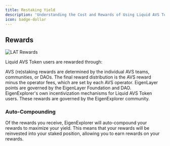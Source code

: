 ```yaml
---
title: Restaking Yield
description: 'Understanding the Cost and Rewards of Using Liquid AVS Tokens'
icon: badge-dollar
---
```


## Rewards

<Frame type='glass'>
    <img src='/public/images/docs/lat/rewards.png' alt='LAT Rewards' />
</Frame>

Liquid AVS Token users are rewarded through:

<Steps>
    <Step title='AVS (Re)Staking Rewards'>
        AVS (re)staking rewards are determined by the individual AVS teams,
        communities, or DAOs. The final reward distribution is the AVS reward
        minus the operator fees, which are set by each AVS operator.
    </Step>
    <Step title='EigenLayer Points'>
        EigenLayer points are governed by the EigenLayer Foundation and DAO.
    </Step>
    <Step title='EigenExplorer Rewards'>
        EigenExplorer's own incentivization mechanisms for Liquid AVS Token
        users. These rewards are governed by the EigenExplorer community.
    </Step>
</Steps>

### Auto-Compounding

Of the rewards you receive, EigenExplorer will auto-compound your rewards to maximize your yield. This means that your rewards will be reinvested into your staked position, allowing you to earn rewards on your rewards.
